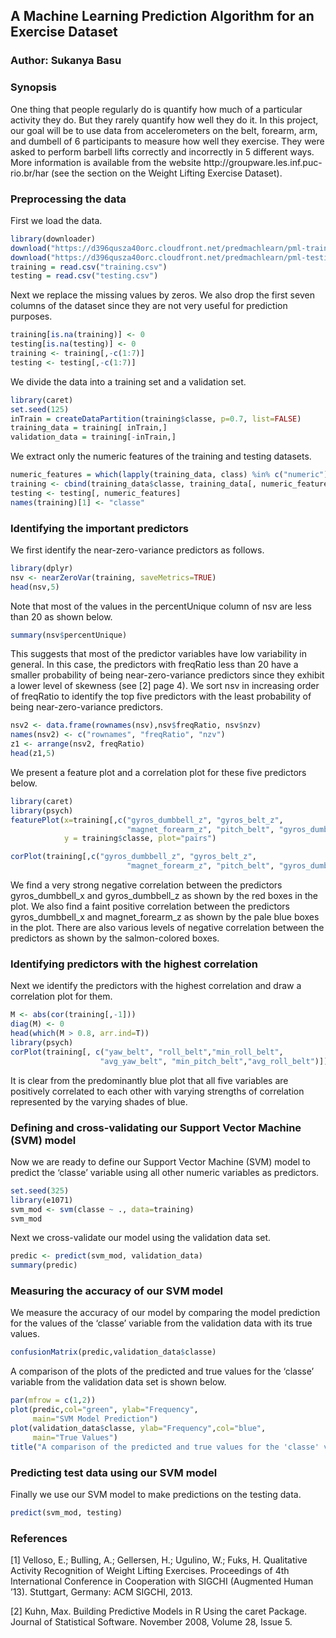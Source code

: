 ## A Machine Learning Prediction Algorithm for an Exercise  Dataset

### Author: Sukanya Basu

### Synopsis

One thing that people regularly do is quantify how much of a particular activity they do. But they rarely quantify how well they do it. In this project, our goal will be to use data from accelerometers on the belt, forearm, arm, and dumbell of 6 participants to measure how well they exercise. They were asked to perform barbell lifts correctly and incorrectly in 5 different ways. More information is available from the website http://groupware.les.inf.puc-rio.br/har (see the section on the Weight Lifting Exercise Dataset).


### Preprocessing the data

First we load the data.

```r

library(downloader)
download("https://d396qusza40orc.cloudfront.net/predmachlearn/pml-training.csv", destfile="training.csv")
download("https://d396qusza40orc.cloudfront.net/predmachlearn/pml-testing.csv", destfile="testing.csv")
training = read.csv("training.csv")
testing = read.csv("testing.csv")
```

Next we replace the missing values by zeros. We also drop the first seven columns of the dataset since they are not very useful for prediction purposes.

```r
training[is.na(training)] <- 0
testing[is.na(testing)] <- 0
training <- training[,-c(1:7)]
testing <- testing[,-c(1:7)]
```

We divide the data into a training set and a validation set.

```r
library(caret)
set.seed(125)
inTrain = createDataPartition(training$classe, p=0.7, list=FALSE)
training_data = training[ inTrain,]
validation_data = training[-inTrain,]
```
We extract only the numeric features of the training and testing datasets.

```r
numeric_features = which(lapply(training_data, class) %in% c("numeric"))
training <- cbind(training_data$classe, training_data[, numeric_features])
testing <- testing[, numeric_features]
names(training)[1] <- "classe"
```

### Identifying the important predictors

We first identify the near-zero-variance predictors as follows.

```r
library(dplyr)
nsv <- nearZeroVar(training, saveMetrics=TRUE)
head(nsv,5)
```

Note that most of the values in the percentUnique column of nsv are less than 20 as shown below.

```r
summary(nsv$percentUnique)
```

This suggests that most of the predictor variables have low variability in general. In this case, the predictors with freqRatio less than 20 have a smaller probability of being near-zero-variance predictors since they exhibit a lower level of skewness (see [2] page 4). We sort nsv in increasing order of freqRatio to identify the top five predictors with the least probability of being near-zero-variance predictors.

```r
nsv2 <- data.frame(rownames(nsv),nsv$freqRatio, nsv$nzv)
names(nsv2) <- c("rownames", "freqRatio", "nzv")
z1 <- arrange(nsv2, freqRatio)
head(z1,5)
```

We present a feature plot and a correlation plot for these five predictors below.

```r
library(caret)
library(psych)
featurePlot(x=training[,c("gyros_dumbbell_z", "gyros_belt_z",
                          "magnet_forearm_z", "pitch_belt", "gyros_dumbbell_x")],
            y = training$classe, plot="pairs")

corPlot(training[,c("gyros_dumbbell_z", "gyros_belt_z",
                          "magnet_forearm_z", "pitch_belt", "gyros_dumbbell_x")])
```

We find a very strong negative correlation between the predictors gyros_dumbbell_x and gyros_dumbbell_z as shown by the red boxes in the plot. We also find a faint positive correlation between the predictors gyros_dumbbell_x and magnet_forearm_z as shown by the pale blue boxes in the plot. There are also various levels of negative correlation between the predictors as shown by the salmon-colored boxes.

### Identifying predictors with the highest correlation

Next we identify the predictors with the highest correlation and draw a correlation plot for them.

```r
M <- abs(cor(training[,-1]))
diag(M) <- 0
head(which(M > 0.8, arr.ind=T))
library(psych)
corPlot(training[, c("yaw_belt", "roll_belt","min_roll_belt",
                    "avg_yaw_belt", "min_pitch_belt","avg_roll_belt")])
```

It is clear from the predominantly blue plot that all five variables are positively correlated to each other with varying strengths of correlation represented by the varying shades of blue. 

### Defining and cross-validating our Support Vector Machine (SVM) model

Now we are ready to define our Support Vector Machine (SVM) model to predict the 'classe' variable using all other numeric variables as predictors. 

```r
set.seed(325)
library(e1071)
svm_mod <- svm(classe ~ ., data=training)
svm_mod
```

Next we cross-validate our model using the validation data set.

```r
predic <- predict(svm_mod, validation_data)
summary(predic)
```

### Measuring the accuracy of our SVM model

We measure the accuracy of our model by comparing the model prediction for the values of the 'classe' variable from the validation data with its true values. 

```r
confusionMatrix(predic,validation_data$classe)
```

A comparison of the plots of the predicted and true values for the 'classe' variable from the validation data set is shown below.

```r
par(mfrow = c(1,2))
plot(predic,col="green", ylab="Frequency", 
     main="SVM Model Prediction")
plot(validation_data$classe, ylab="Frequency",col="blue", 
     main="True Values")
title("A comparison of the predicted and true values for the 'classe' variable", line = -23.5, outer = TRUE)
```

### Predicting test data using our SVM model

Finally we use our SVM model to make predictions on the testing data.

```r
predict(svm_mod, testing)
```

### References

[1] Velloso, E.; Bulling, A.; Gellersen, H.; Ugulino, W.; Fuks, H. Qualitative Activity Recognition of Weight Lifting Exercises. Proceedings of 4th International Conference in Cooperation with SIGCHI (Augmented Human '13). Stuttgart, Germany: ACM SIGCHI, 2013.

[2] Kuhn, Max. Building Predictive Models in R Using the caret Package. Journal of Statistical Software. November 2008, Volume 28, Issue 5.